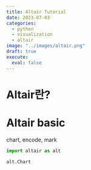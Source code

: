 ```yaml
---
title: Altair Tutorial
date: 2023-07-03
categories:
  - python
  - visualization
  - altair
image: "../images/altair.png"
draft: true
execute:
  eval: false
---
```


# Altair란?

# Altair basic

chart, encode, mark


```python
import altair as alt

alt.Chart


```